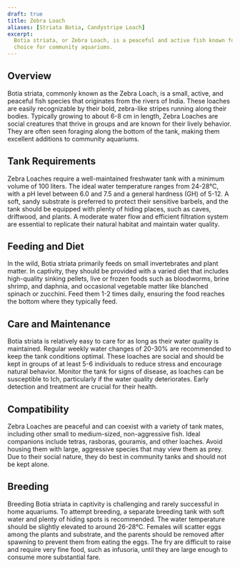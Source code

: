 ```yaml
---
draft: true
title: Zebra Loach
aliases: [Striata Botia, Candystripe Loach]
excerpt:
  Botia striata, or Zebra Loach, is a peaceful and active fish known for its striking zebra-like stripes. It's a popular
  choice for community aquariums.
---
```


## Overview

Botia striata, commonly known as the Zebra Loach, is a small, active, and peaceful fish species that originates from the
rivers of India. These loaches are easily recognizable by their bold, zebra-like stripes running along their bodies.
Typically growing to about 6-8 cm in length, Zebra Loaches are social creatures that thrive in groups and are known for
their lively behavior. They are often seen foraging along the bottom of the tank, making them excellent additions to
community aquariums.

## Tank Requirements

Zebra Loaches require a well-maintained freshwater tank with a minimum volume of 100 liters. The ideal water temperature
ranges from 24-28°C, with a pH level between 6.0 and 7.5 and a general hardness (GH) of 5-12. A soft, sandy substrate is
preferred to protect their sensitive barbels, and the tank should be equipped with plenty of hiding places, such as
caves, driftwood, and plants. A moderate water flow and efficient filtration system are essential to replicate their
natural habitat and maintain water quality.

## Feeding and Diet

In the wild, Botia striata primarily feeds on small invertebrates and plant matter. In captivity, they should be
provided with a varied diet that includes high-quality sinking pellets, live or frozen foods such as bloodworms, brine
shrimp, and daphnia, and occasional vegetable matter like blanched spinach or zucchini. Feed them 1-2 times daily,
ensuring the food reaches the bottom where they typically feed.

## Care and Maintenance

Botia striata is relatively easy to care for as long as their water quality is maintained. Regular weekly water changes
of 20-30% are recommended to keep the tank conditions optimal. These loaches are social and should be kept in groups of
at least 5-6 individuals to reduce stress and encourage natural behavior. Monitor the tank for signs of disease, as
loaches can be susceptible to Ich, particularly if the water quality deteriorates. Early detection and treatment are
crucial for their health.

## Compatibility

Zebra Loaches are peaceful and can coexist with a variety of tank mates, including other small to medium-sized,
non-aggressive fish. Ideal companions include tetras, rasboras, gouramis, and other loaches. Avoid housing them with
large, aggressive species that may view them as prey. Due to their social nature, they do best in community tanks and
should not be kept alone.

## Breeding

Breeding Botia striata in captivity is challenging and rarely successful in home aquariums. To attempt breeding, a
separate breeding tank with soft water and plenty of hiding spots is recommended. The water temperature should be
slightly elevated to around 26-28°C. Females will scatter eggs among the plants and substrate, and the parents should be
removed after spawning to prevent them from eating the eggs. The fry are difficult to raise and require very fine food,
such as infusoria, until they are large enough to consume more substantial fare.
